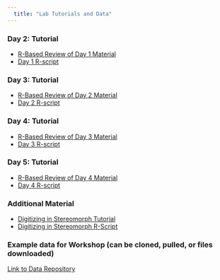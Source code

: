 ```yaml
---
  title: "Lab Tutorials and Data"
---
```


### Day 2: Tutorial

- [R-Based Review of Day 1 Material](https://geomorphR.github.io/GMcourse/Labs/01-Day1Material.html)
- [Day 1 R-script](https://geomorphR.github.io/GMcourse/Labs/01-Day01-RCode.R)

### Day 3: Tutorial

- [R-Based Review of Day 2 Material](https://geomorphR.github.io/GMcourse/Labs/02-Day2Material.html)
- [Day 2 R-script](https://geomorphR.github.io/GMcourse/Labs/02-Day02-RCode.R)

### Day 4: Tutorial

- [R-Based Review of Day 3 Material](https://geomorphR.github.io/GMcourse/Labs/03-Day3Material.html)
- [Day 3 R-script](https://geomorphR.github.io/GMcourse/Labs/03-Day03-RCode.R)

### Day 5: Tutorial

- [R-Based Review of Day 4 Material](https://geomorphR.github.io/GMcourse/Labs/04-Day4Material.html)
- [Day 4 R-script](https://geomorphR.github.io/GMcourse/Labs/04-Day04-RCode.R)

### Additional Material
- [Digitizing in Stereomorph Tutorial](https://geomorphR.github.io/GMcourse/Labs/00-Stereomorph-Tutorial.html)
- [Digitizing in Stereomorph R-Script](https://geomorphR.github.io/GMcourse/Labs/00-Stereomorph-RCode.R)

### Example data for Workshop (can be cloned, pulled, or files downloaded)
[Link to Data Repository](https://github.com/geomorphR/geomorphR.github.io/tree/main/GMcourse/Labs/Data)
